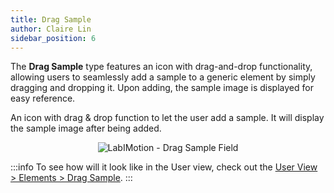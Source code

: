 ```yaml
---
title: Drag Sample
author: Claire Lin
sidebar_position: 6
---
```



<Reader text="Designer" />

The **Drag Sample** type features an icon with drag-and-drop functionality, allowing users to seamlessly add a sample to a generic element by simply dragging and dropping it. Upon adding, the sample image is displayed for easy reference.

An icon with drag & drop function to let the user add a sample. It will display the sample image after being added.

<div align="center">
  <img src={dragSample} alt="LabIMotion - Drag Sample Field" />
</div>

:::info
To see how will it look like in the User view, check out the [User View > Elements > Drag Sample](/docs/labimotion/user/elements/drag-sample).
:::

